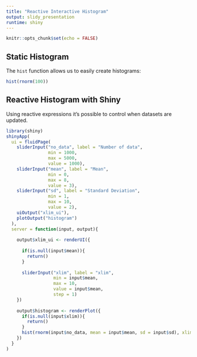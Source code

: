 ```yaml
---
title: "Reactive Interactive Histogram"
output: slidy_presentation
runtime: shiny
---
```


```r
knitr::opts_chunk$set(echo = FALSE)
```

## Static Histogram

The `hist` function allows us to easily create histograms:

```r
hist(rnorm(100))
```


## Reactive Histogram with Shiny

Using reactive expressions it's possible to control when datasets are updated.

```r
library(shiny)
shinyApp(
  ui = fluidPage(
    sliderInput("no_data", label = "Number of data",
                min = 1000,
                max = 5000,
                value = 1000),
    sliderInput("mean", label = "Mean",
                min = 0,
                max = 8,
                value = 3),
    sliderInput("sd", label = "Standard Deviation",
                min = 1,
                max = 10,
                value = 2),
    uiOutput("xlim_ui"),
    plotOutput("histogram")
  ),
  server = function(input, output){
    
    output$xlim_ui <- renderUI({
      
      if(is.null(input$mean)){
        return()
      }
      
      sliderInput("xlim", label = "xlim",
                  min = input$mean,
                  max = 10,
                  value = input$mean,
                  step = 1)
    })
    
    output$histogram <- renderPlot({
      if(is.null(input$xlim)){
        return()
      }
      hist(rnorm(input$no_data, mean = input$mean, sd = input$sd), xlim = c(-input$xlim,input$xlim))
    })
  }
)
```
